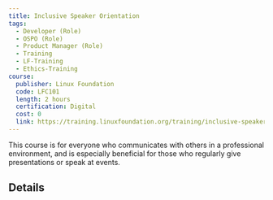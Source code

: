 ```yaml
---
title: Inclusive Speaker Orientation
tags: 
  - Developer (Role)
  - OSPO (Role)
  - Product Manager (Role)
  - Training
  - LF-Training
  - Ethics-Training
course:
  publisher: Linux Foundation
  code: LFC101
  length: 2 hours
  certification: Digital
  cost: 0
  link: https://training.linuxfoundation.org/training/inclusive-speaker-orientation/
---
```


This course is for everyone who communicates with others in a professional environment, and is especially beneficial for those who regularly give presentations or speak at events.

## Details

<CourseDetails course={frontMatter.course}/>
